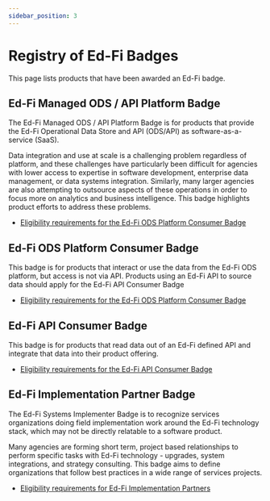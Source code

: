 ```yaml
---
sidebar_position: 3
---
```



# Registry of Ed-Fi Badges

This page lists products that have been awarded an Ed-Fi badge.

## Ed-Fi Managed ODS / API Platform Badge

The Ed-Fi Managed ODS / API Platform Badge is for products that provide the
Ed-Fi Operational Data Store and API (ODS/API) as software-as-a-service (SaaS).

Data integration and use at scale is a challenging problem regardless of
platform, and these challenges have particularly been difficult for agencies
with lower access to expertise in software development, enterprise data
management, or data systems integration. Similarly, many larger agencies are
also attempting to outsource aspects of these operations in order to focus more
on analytics and business intelligence. This badge highlights product efforts
to address these problems.

* [Eligibility requirements for the Ed-Fi ODS Platform Consumer Badge](./available-badges/ed-fi-managed-ods-api-platform-badge.md)

<BadgingTable badges={badgeData.managedODSAPI} />

## Ed-Fi ODS Platform Consumer Badge

This badge is for products that interact or use the data from the Ed-Fi ODS
platform, but access is not via API. Products using an Ed-Fi API to source data
should apply for the Ed-Fi API Consumer Badge

* [Eligibility requirements for the Ed-Fi ODS Platform Consumer Badge](./available-badges/ed-fi-ods-platform-consumer-badge.md)

<BadgingTable badges={badgeData.odsPlatformConsumer} />

## Ed-Fi API Consumer Badge

This badge is for products that read data out of an Ed-Fi defined API and
integrate that data into their product offering.

* [Eligibility requirements for the Ed-Fi API Consumer Badge](./available-badges/ed-fi-api-consumer-badge.md)

<BadgingTable badges={badgeData.apiConsumer} />

## Ed-Fi Implementation Partner Badge

The Ed-Fi Systems Implementer Badge is to recognize services organizations
doing field implementation work around the Ed-Fi technology stack, which may not
be directly relatable to a software product.

Many agencies are forming short term, project based relationships to perform
specific tasks with Ed-Fi technology - upgrades, system integrations, and
strategy consulting. This badge aims to define organizations that follow best
practices in a wide range of services projects.

* [Eligibility requirements for Ed-Fi Implementation Partners](./available-badges/ed-fi-implementation-partner-badge.md)

<BadgingTable badges={badgeData.implementationPartner} />
